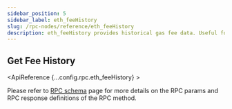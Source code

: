 ```yaml
---
sidebar_position: 5
sidebar_label: eth_feeHistory
slug: /rpc-nodes/reference/eth_feeHistory
description: eth_feeHistory provides historical gas fee data. Useful for tracking and analyzing gas trends over time.
---
```



<head>
    <title>eth_feeHistory RPC Method - Moralis Documentation</title>
</head>

## Get Fee History

<ApiReference {...config.rpc.eth_feeHistory} >
<Admonition type="info" title="Note">

Please refer to <a href="/rpc-nodes/reference/evm-rpc-schema">RPC schema</a> page for more details on the RPC params and RPC response definitions of the RPC method. 
</Admonition>
</ApiReference>

